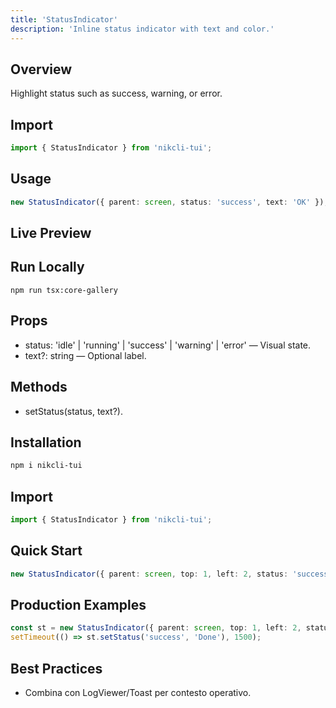 ```yaml
---
title: 'StatusIndicator'
description: 'Inline status indicator with text and color.'
---
```


## Overview

Highlight status such as success, warning, or error.

## Import

```ts
import { StatusIndicator } from 'nikcli-tui';
```

## Usage

```ts
new StatusIndicator({ parent: screen, status: 'success', text: 'OK' });
```

## Live Preview

<Snippet file="previews/statusindicator.mdx" />

## Run Locally

`npm run tsx:core-gallery`

## Props

- status: 'idle' | 'running' | 'success' | 'warning' | 'error' — Visual state.
- text?: string — Optional label.

## Methods

- setStatus(status, text?).

## Installation

```bash
npm i nikcli-tui
```

## Import

```ts
import { StatusIndicator } from 'nikcli-tui';
```

## Quick Start

```ts
new StatusIndicator({ parent: screen, top: 1, left: 2, status: 'success', text: 'OK' });
```

## Production Examples

<CodeGroup>

```ts Dynamic
const st = new StatusIndicator({ parent: screen, top: 1, left: 2, status: 'running', text: 'Working' });
setTimeout(() => st.setStatus('success', 'Done'), 1500);
```

</CodeGroup>

## Best Practices

- Combina con LogViewer/Toast per contesto operativo.
